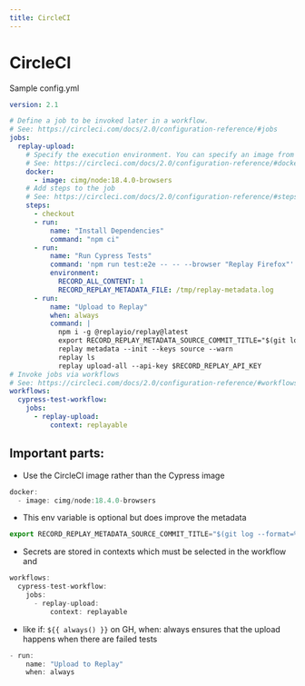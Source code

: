 ```yaml
---
title: CircleCI
---
```

# CircleCI

Sample config.yml

```yml
version: 2.1

# Define a job to be invoked later in a workflow.
# See: https://circleci.com/docs/2.0/configuration-reference/#jobs
jobs:
  replay-upload:
    # Specify the execution environment. You can specify an image from Dockerhub or use one of our Convenience Images from CircleCI's Developer Hub.
    # See: https://circleci.com/docs/2.0/configuration-reference/#docker-machine-macos-windows-executor
    docker:
      - image: cimg/node:18.4.0-browsers
    # Add steps to the job
    # See: https://circleci.com/docs/2.0/configuration-reference/#steps
    steps:
      - checkout
      - run:
          name: "Install Dependencies"
          command: "npm ci"
      - run:
          name: "Run Cypress Tests"
          command: 'npm run test:e2e -- -- --browser "Replay Firefox"'
          environment:
            RECORD_ALL_CONTENT: 1
            RECORD_REPLAY_METADATA_FILE: /tmp/replay-metadata.log
      - run:
          name: "Upload to Replay"
          when: always
          command: |
            npm i -g @replayio/replay@latest
            export RECORD_REPLAY_METADATA_SOURCE_COMMIT_TITLE="$(git log --format=%s -n 1)"
            replay metadata --init --keys source --warn
            replay ls
            replay upload-all --api-key $RECORD_REPLAY_API_KEY
# Invoke jobs via workflows
# See: https://circleci.com/docs/2.0/configuration-reference/#workflows
workflows:
  cypress-test-workflow:
    jobs:
      - replay-upload:
          context: replayable
```

## Important parts:

- Use the CircleCI image rather than the Cypress image
    
```jsx
docker:
  - image: cimg/node:18.4.0-browsers
```
    
- This env variable is optional but does improve the metadata
    
```jsx
export RECORD_REPLAY_METADATA_SOURCE_COMMIT_TITLE="$(git log --format=%s -n 1)"
```
    
- Secrets are stored in contexts which must be selected in the workflow and
    
```jsx
workflows:
  cypress-test-workflow:
    jobs:
      - replay-upload:
          context: replayable
```
    
- like if: `${{ always() }}` on GH, when: always ensures that the upload happens when there are failed tests
    
```jsx
- run:
    name: "Upload to Replay"
    when: always
```